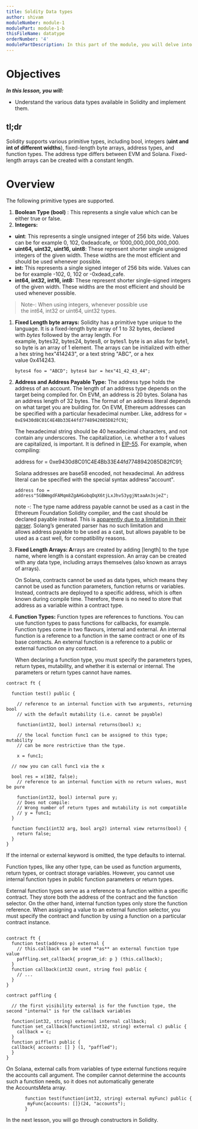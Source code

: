 ```yaml
---
title: Soldity Data types
author: shivam
moduleNumber: module-1
modulePart: module-1-b
thisFileName: datatype
orderNumber: '4'
modulePartDescription: In this part of the module, you will delve into the basics of the Solidity programming language, which is used for building Solana programs. You will take a deep dive into foundational Solidity for solana concepts.
---
```


# Objectives

*************************In this lesson, you will:*************************

- Understand the various data types available in Solidity and implement them.

## tl;dr

Solidity supports various primitive types, including bool, integers (**uint and int of different widths**), fixed-length byte arrays, address types, and function types. The address type differs between EVM and Solana. Fixed-length arrays can be created with a constant length.

# Overview

The following primitive types are supported.

1. **Boolean Type (bool)** : This represents a single value which can be either true or false.
2. **Integers:**
- **uint**: This represents a single unsigned integer of 256 bits wide. Values can be for example 0, 102, 0xdeadcafe, or 1000_000_000_000_000.
- **uint64, uint32, uint16, uint8**: These represent shorter single unsigned integers of the given width. These widths are the most efficient and should be used whenever possible.
- **int:** This represents a single signed integer of 256 bits wide. Values can be for example -102, 0, 102 or -0xdead_cafe.
- **int64, int32, int16, int8:** These represent shorter single-signed integers of the given width. These widths are the most efficient and should be used whenever possible.

> Note-: When using integers, whenever possible use the int64, int32 or uint64, uint32 types.

1. **Fixed Length byte arrays:** Solidity has a primitive type unique to the language. It is a fixed-length byte array of 1 to 32 bytes, declared with *bytes* followed by the array length. For example, bytes32, bytes24, bytes8, or bytes1. byte is an alias for byte1, so byte is an array of 1 element. The arrays can be initialized with either a hex string hex"414243", or a text string "ABC", or a hex value 0x414243.
    
   ```Solidity 
   bytes4 foo = "ABCD"; bytes4 bar = hex"41_42_43_44";
   ```
    
2. **Address and Address Payable Type:** The address type holds the address of an account. The length of an address type depends on the target being compiled for. On EVM, an address is 20 bytes. Solana has an address length of 32 bytes. The format of an address literal depends on what target you are building for. On EVM, Ethereum addresses can be specified with a particular hexadecimal number. Like, address for = `0xE9430d8C01C4E4Bb33E44fd7748942085D82fC91`;
    
    The hexadecimal string should be 40 hexadecimal characters, and not contain any underscores. The capitalization, i.e. whether a to f values are capitalized, is important. It is defined in [EIP-55](https://github.com/ethereum/EIPs/blob/master/EIPS/eip-55.md). For example, when compiling:
    
    address for = 0xe9430d8C01C4E4Bb33E44fd7748942085D82fC91;
    
    Solana addresses are base58 encoded, not hexadecimal. An address literal can be specified with the special syntax address"account".
    
    ```Soldity
    address foo = address"5GBWmgdFAMqm8ZgAHGobqDqX6tjLxJhv53ygjNtaaAn3sjeZ";
    ```
    
    note -: The type name address payable cannot be used as a cast in the Ethereum Foundation Solidity compiler, and the cast should be declared payable instead. This is [apparently due to a limitation in their parser](https://github.com/ethereum/solidity/pull/4926#discussion_r216586365). Solang’s generated parser has no such limitation and allows address payable to be used as a cast, but allows payable to be used as a cast well, for compatibility reasons.
    
3. **Fixed Length Arrays: A**rrays are created by adding [length] to the type name, where length is a constant expression. An array can be created with any data type, including arrays themselves (also known as arrays of arrays).
    
    On Solana, contracts cannot be used as data types, which means they cannot be used as function parameters, function returns or variables. Instead, contracts are deployed to a specific address, which is often known during compile time. Therefore, there is no need to store that address as a variable within a contract type.
    
4. **Function Types:** Function types are references to functions. You can use function types to pass functions for callbacks, for example. Function types come in two flavours, internal and external. An internal function is a reference to a function in the same contract or one of its base contracts. An external function is a reference to a public or external function on any contract.
    
    When declaring a function type, you must specify the parameters types, return types, mutability, and whether it is external or internal. The parameters or return types cannot have names.
    

```Solidity
contract ft {

  function test() public {

    // reference to an internal function with two arguments, returning bool
    // with the default mutability (i.e. cannot be payable)

    function(int32, bool) internal returns(bool) x;

    // the local function func1 can be assigned to this type; mutability
    // can be more restrictive than the type.

    x = func1;

  // now you can call func1 via the x

  bool res = x(102, false);
    // reference to an internal function with no return values, must be pure

    function(int32, bool) internal pure y;
    // Does not compile:
    // Wrong number of return types and mutability is not compatible
    // y = func1;
  }

  function func1(int32 arg, bool arg2) internal view returns(bool) {
    return false;
  }
}
```

If the internal or external keyword is omitted, the type defaults to internal.

Function types, like any other type, can be used as function arguments, return types, or contract storage variables. However, you cannot use internal function types in public function parameters or return types.

External function types serve as a reference to a function within a specific contract. They store both the address of the contract and the function selector. On the other hand, internal function types only store the function reference. When assigning a value to an external function selector, you must specify the contract and function by using a function on a particular contract instance.

```Solidity
       
contract ft {
  function test(address p) external {
    // this.callback can be used **as** an external function type value
    paffling.set_callback{ program_id: p } (this.callback);
  }
  function callback(int32 count, string foo) public {
    // ...
  }
}

contract paffling {

  // the first visibility external is for the function type, the second "internal" is for the callback variables

  function(int32, string) external internal callback;
  function set_callback(function(int32, string) external c) public {
    callback = c;
  }
  function piffle() public {
  callback{ accounts: [] } (1, "paffled");
  }
}
```

On Solana, external calls from variables of type external functions require the accounts call argument. The compiler cannot determine the accounts such a function needs, so it does not automatically generate the AccountsMeta array.

```Solidity
       function test(function(int32, string) external myFunc) public {
        myFunc{accounts: []}(24, "accounts");
       }
```

In the next lesson, you will go through constructors in Solidity.